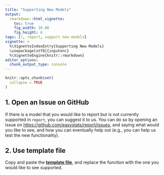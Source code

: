 ---
title: "Supporting New Models"
output: 
  rmarkdown::html_vignette:
    toc: true
    fig_width: 10.08
    fig_height: 6
tags: [r, report, support new models]
vignette: >
  %\VignetteIndexEntry{Supporting New Models}
  \usepackage[utf8]{inputenc}
  %\VignetteEngine{knitr::rmarkdown}
editor_options: 
  chunk_output_type: console
---

```{r, echo=FALSE}
knitr::opts_chunk$set(
  collapse = TRUE
)
```

## 1. Open an Issue on GitHub

If there is a model that you would like to report but is not currently supported
in `report`, you can suggest it to us. You can do so by opening an issue on
[https://github.com/easystats/report/issues](https://github.com/easystats/report/issues),
and saying what would you like to see, and how you can eventually help out (e.g., you can help us test the new functionality).

## 2. Use template file

Copy and paste the [**template file**](https://github.com/easystats/report/blob/master/R/report.default.R), and replace the function with the one you would like to see supported.
